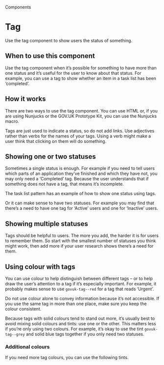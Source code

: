 
<Meta title="Components/Tag" />

<Hint>Components</Hint>

# Tag

Use the tag component to show users the status of something.

<Canvas of={TagStories.primary} />

## When to use this component

Use the tag component when it’s possible for something to have more than one status and it’s useful for the user to know about that status. For example, you can use a tag to show whether an item in a task list has been ‘completed’.

## How it works

There are two ways to use the tag component. You can use HTML or, if you are using Nunjucks or the GOV.UK Prototype Kit, you can use the Nunjucks macro.

Tags are just used to indicate a status, so do not add links. Use adjectives rather than verbs for the names of your tags. Using a verb might make a user think that clicking on them will do something.

## Showing one or two statuses

Sometimes a single status is enough. For example if you need to tell users which parts of an application they’ve finished and which they have not, you may only need a ‘Completed’ tag. Because the user understands that if something does not have a tag, that means it’s incomplete.

The task list pattern has an example of how to show one status using tags.

Or it can make sense to have two statuses. For example you may find that there’s a need to have one tag for ‘Active’ users and one for ‘Inactive’ users.

<Canvas of={TagStories.multipleTags} />

## Showing multiple statuses

Tags should be helpful to users. The more you add, the harder it is for users to remember them. So start with the smallest number of statuses you think might work, then add more if your user research shows there’s a need for them.

<Canvas of={TagStories.colouredTags} />

## Using colour with tags

You can use colour to help distinguish between different tags – or to help draw the user’s attention to a tag if it’s especially important. For example, it probably makes sense to use `govuk-tag--red` for a tag that reads ‘Urgent’.

Do not use colour alone to convey information because it’s not accessible. If you use the same tag in more than one place, make sure you keep the colour consistent.

Because tags with solid colours tend to stand out more, it’s usually best to avoid mixing solid colours and tints: use one or the other. This matters less if you’re only using two colours. For example, it’s okay to use the tint `govuk-tag--grey` and solid blue tags together if you only need two statuses.

### Additional colours

If you need more tag colours, you can use the following tints.

<Canvas of={TagStories.allColours} />
